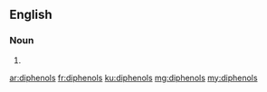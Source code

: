 ==English==

===Noun===
{{head|en}}

# {{plural of|diphenol}}

[[ar:diphenols]]
[[fr:diphenols]]
[[ku:diphenols]]
[[mg:diphenols]]
[[my:diphenols]]